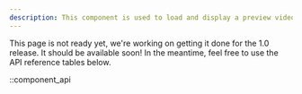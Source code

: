 ```yaml
---
description: This component is used to load and display a preview video over the time slider.
---
```


This page is not ready yet, we're working on getting it done for the 1.0 release. It should be
available soon! In the meantime, feel free to use the API reference tables below.

::component_api
